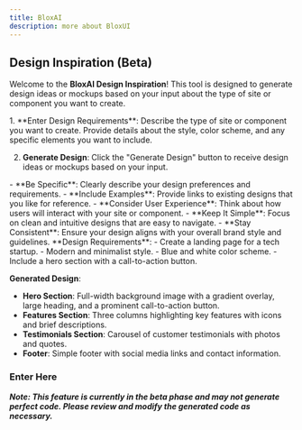 ```yaml
---
title: BloxAI
description: more about BloxUI
---
```



## Design Inspiration (Beta)
Welcome to the **BloxAI Design Inspiration**! This tool is designed to generate design ideas or mockups based on your input about the type of site or component you want to create.

<Accordions>
<Accordion title="How it Works">
1. **Enter Design Requirements**: Describe the type of site or component you want to create. Provide details about the style, color scheme, and any specific elements you want to include.

2. **Generate Design**: Click the "Generate Design" button to receive design ideas or mockups based on your input.
</Accordion>

<Accordion title="Tips for Effective Design Requests">
- **Be Specific**: Clearly describe your design preferences and requirements.
- **Include Examples**: Provide links to existing designs that you like for reference.
- **Consider User Experience**: Think about how users will interact with your site or component.
- **Keep It Simple**: Focus on clean and intuitive designs that are easy to navigate.
- **Stay Consistent**: Ensure your design aligns with your overall brand style and guidelines.
</Accordion>

<Accordion title="Example">
**Design Requirements**: 
- Create a landing page for a tech startup.
- Modern and minimalist style.
- Blue and white color scheme.
- Include a hero section with a call-to-action button.

**Generated Design**:
- **Hero Section**: Full-width background image with a gradient overlay, large heading, and a prominent call-to-action button.
- **Features Section**: Three columns highlighting key features with icons and brief descriptions.
- **Testimonials Section**: Carousel of customer testimonials with photos and quotes.
- **Footer**: Simple footer with social media links and contact information.
</Accordion>
</Accordions>

### Enter Here


<Design />

***Note: This feature is currently in the beta phase and may not generate perfect code. Please review and modify the generated code as necessary.***
